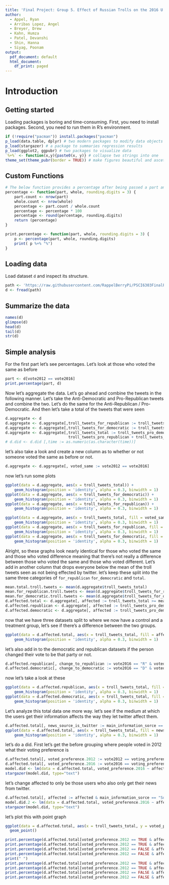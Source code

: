 ```yaml
---
title: 'Final Project: Group 5. Effect of Russian Trolls on the 2016 U.S. Presidential election.'
author:
  - Appel, Ryan
  - Arribas Lopez, Angel
  - Breyer, Drew
  - Kahn, Humza
  - Patel, Devanshi
  - Shin, Hanna
  - Siyag, Poonam
output:
  pdf_document: default
  html_document:
    df_print: paged
---
```

# Introduction
## Getting started

Loading packages is boring and time-consuming. First, you need to install packages. Second, you need to run them in R's environment.
```r
if (!require("pacman")) install.packages("pacman")
p_load(data.table, dplyr) # two modern packages to modify data objects in R
p_load(stargazer) # a package to summaries regression results
p_load(ggplot2, ggpubr) # two packages to visualize data
`%+%` <- function(x,y){paste0(x, y)} # collapse two strings into one
theme_set(theme_pubr(border = TRUE)) # make figures beautiful and ascetic by default
```

## Custom Functions

```r
# The below function provides a percentage after being passed a part and whole data.table
percentage <- function(part, whole, rounding.digits = 3) {
    part.count <- nrow(part)
    whole.count <- nrow(whole)
    percentage <- part.count / whole.count
    percentage <- percentage * 100
    percentage <- round(percentage, rounding.digits)
    return (percentage)
}

print.percentage <- function(part, whole, rounding.digits = 3) {
    p <- percentage(part, whole, rounding.digits)
    print( p %+% "%")
}
```

## Loading data
Load dataset `d` and inspect its structure.
```r
path <- 'https://raw.githubusercontent.com/RappelBerryPi/PSCI6303FinalProject/main/0-data/data.csv'
d <- fread(path)
```

## Summarize the data
```r
names(d)
glimpse(d)
head(d)
tail(d)
str(d)
```


## Simple analysis

For the first part let's see percentages. Let's look at those who voted the same as before

```r
part <- d[vote2012 == vote2016]
print.percentage(part, d)
```


Now let's aggregate the data. Let's go ahead and combine the tweets in the following manner.
Let's take the Anti-Democratic and Pro-Republican tweets and combine the two.
Let's do the same for the Anti-Republican / Pro-Democratic.
And then let's take a total of the tweets that were seen
```r
d.aggregate <- d
d.aggregate <- d.aggregate[,troll_tweets_for_republican := troll_tweets_pro_republican + troll_tweets_anti_democratic]
d.aggregate <- d.aggregate[,troll_tweets_for_democratic := troll_tweets_pro_democratic + troll_tweets_anti_republican]
d.aggregate <- d.aggregate[,troll_tweets_total := troll_tweets_pro_democratic + troll_tweets_anti_republican +
                            troll_tweets_pro_republican + troll_tweets_anti_democratic]
# d.did <- d.did [,time := as.numeric(as.character(time))]
```

let's also take a look and create a new column as to whether or not someone voted the same as before or not.
```r
d.aggregate <- d.aggregate[, voted_same := vote2012 == vote2016]
```

now let's run some plots
```r
ggplot(data = d.aggregate, aes(x = troll_tweets_total)) +
    geom_histogram(position = 'identity', alpha = 0.3, binwidth = 1)
ggplot(data = d.aggregate, aes(x = troll_tweets_for_democratic)) +
    geom_histogram(position = 'identity', alpha = 0.3, binwidth = 1)
ggplot(data = d.aggregate, aes(x = troll_tweets_for_republican)) +
    geom_histogram(position = 'identity', alpha = 0.3, binwidth = 1)
```
```r
ggplot(data = d.aggregate, aes(x = troll_tweets_total, fill = voted_same)) +
    geom_histogram(position = 'identity', alpha = 0.3, binwidth = 1)
ggplot(data = d.aggregate, aes(x = troll_tweets_for_republican, fill = voted_same)) +
    geom_histogram(position = 'identity', alpha = 0.3, binwidth = 1)
ggplot(data = d.aggregate, aes(x = troll_tweets_for_democratic, fill = voted_same)) +
    geom_histogram(position = 'identity', alpha = 0.3, binwidth = 1)
```

Alright, so these graphs look nearly identical for those who voted the same and those who voted difference meaning that there's not really a difference between those who voted the same and those who voted different. Let's add in another column that drops everyone below the mean of the troll tweets seen as not being effected by twitter. let's keep these split
into the same three categories of `for_republican` `for_democratic` and `total`.
```r
mean.total.troll.tweets <- mean(d.aggregate$troll_tweets_total)
mean.for_republican.troll.tweets <- mean(d.aggregate$troll_tweets_for_republican)
mean.for_democratic.troll.tweets <- mean(d.aggregate$troll_tweets_for_democratic)
d.affected.total <- d.aggregate[, affected := troll_tweets_total >= mean.total.troll.tweets]
d.affected.republican <- d.aggregate[, affected := troll_tweets_pro_democratic >= mean.for_republican.troll.tweets]
d.affected.democratic <- d.aggregate[, affected := troll_tweets_pro_democratic >= mean.for_democratic.troll.tweets]
```

now that we have three datasets split to where we now have a control and a treatment group, let's see if there's
a difference between the two groups.
```r
ggplot(data = d.affected.total, aes(x = troll_tweets_total, fill = affected)) +
    geom_histogram(position = 'identity', alpha = 0.3, binwidth = 1)
```

let's also add in to the democratic and republican datasets if the person changed their vote to be that party or not.
```r
d.affected.republican[, change_to_republican := vote2016 == "R" & voted_same == FALSE]
d.affected.democratic[, change_to_democratic := vote2016 == "D" & voted_same == FALSE]
```

now let's take a look at these
```r
ggplot(data = d.affected.republican, aes(x = troll_tweets_total, fill = change_to_republican)) +
    geom_histogram(position = 'identity', alpha = 0.3, binwidth = 1)
ggplot(data = d.affected.democratic, aes(x = troll_tweets_total, fill = change_to_democratic)) +
    geom_histogram(position = 'identity', alpha = 0.3, binwidth = 1)
```


Let's analyze this total data one more way. let's see if the medium at which the users get their
information affects the way they let twitter affect them.
```r
d.affected.total[, news_source_is_twitter := main_information_sorce == "Social Media"]
ggplot(data = d.affected.total, aes(x = troll_tweets_total, fill = news_source_is_twitter)) +
    geom_histogram(position = 'identity', alpha = 0.3, binwidth = 1)


```

let's do a did. First let's get the before grouping where people voted in 2012 what their voting preference is
```r
d.affected.total[, voted_preference.2012 := vote2012 == voting_preference ]
d.affected.total[, voted_preference.2016 := vote2016 == voting_preference ]
model.did <- lm(data = d.affected.total, voted_preference.2016 ~ affected + voted_preference.2012 + voted_preference.2012:affected)
stargazer(model.did, type="text")
```

let's change affected to only be those users who also only get their news from twitter.
```r
d.affected.total[, affected := affected & main_information_sorce == "Social Media"]
model.did.2 <- lm(data = d.affected.total, voted_preference.2016 ~ affected + voted_preference.2012 + voted_preference.2012:affected)
stargazer(model.did, type="text")
```

let's plot this with point graph
```r
ggplot(data = d.affected.total, aes(x = troll_tweets_total, y = voted_preference.2016)) +
  geom_point()

```


```r
print.percentage(d.affected.total[voted_preference.2012 == TRUE & affected == TRUE,], d.affected.total)
print.percentage(d.affected.total[voted_preference.2012 == TRUE & affected == FALSE,], d.affected.total)
print.percentage(d.affected.total[voted_preference.2012 == FALSE & affected == TRUE,], d.affected.total)
print.percentage(d.affected.total[voted_preference.2012 == FALSE & affected == FALSE,], d.affected.total)
print(" ")
print.percentage(d.affected.total[voted_preference.2012 == TRUE & affected == TRUE,], d.affected.total[voted_preference.2012 == TRUE,])
print.percentage(d.affected.total[voted_preference.2012 == TRUE & affected == FALSE,], d.affected.total[voted_preference.2012 == TRUE,])
print.percentage(d.affected.total[voted_preference.2012 == FALSE & affected == TRUE,], d.affected.total[voted_preference.2012 == FALSE,])
print.percentage(d.affected.total[voted_preference.2012 == FALSE & affected == FALSE,], d.affected.total[voted_preference.2012 == FALSE,])
```
